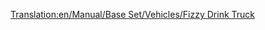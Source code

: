 [[Translation:en/Manual/Base Set/Vehicles/Fizzy Drink Truck]]

{{nl/Wagons|Naam=Frisdrankwagon
|Afbeelding=[[File:en/Fuzzydrinktruck.png]]
|NormaalKosten=£1,130 ($2,260)
|NormaalGewicht=18 / 21 t
|NormaalCapaciteit=25 blikjes frisdrank
|MonoKosten="
|MonoGewicht="
|MonoCapaciteit=30 blikjes frisdrank
|MagKosten="
|MagGewicht=18 / 22 t
|MagCapaciteit=32 blikjes frisdrank
|Omschrijving=Transporteert [[en/Manual/Base Set/Economy/Fizzy Drinks|frisdrank (EN)]]
}}